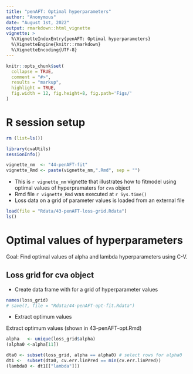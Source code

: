 ```yaml
---
title: "penAFT: Optimal hyperparameters"
author: "Anonymous"
date: "August 1st, 2022"
output: rmarkdown::html_vignette
vignette: >
  %\VignetteIndexEntry{penAFT: Optimal hyperparameters}
  %\VignetteEngine{knitr::rmarkdown}
  %\VignetteEncoding{UTF-8}
---
```


```r
knitr::opts_chunk$set(
  collapse = TRUE,
  comment = "#>",
  results = "markup",
  highlight = TRUE,
  fig.width = 12, fig.height=8, fig.path='Figs/'
)
```

# R session setup

```r
rm (list=ls())
```

```r
library(cvaUtils)
sessionInfo()
```

```r
vignette_nm  <- "44-penAFT-fit"
vignette_Rmd <- paste(vignette_nm,".Rmd", sep = "")
```

* This is `r vignette_nm` vignette that illustrates how to fitmodel using optimal values of hyperpramaters for `cva` object
* Rmd file  `r vignette_Rmd` was executed at `r Sys.time()`
* Loss data on a grid of parameter values is loaded from an external file

```r
load(file = "Rdata/43-penAFT-loss-grid.Rdata")
ls()
```

# Optimal values of hyperparameters

Goal: Find optimal values of alpha and lambda hyperparameters using C-V.

## Loss grid for cva object

* Create data frame with for a grid of hyperparameter values  

```r
names(loss_grid)
# save(?, file = "Rdata/44-penAFT-opt-fit.Rdata")
```


* Extract optimum values

Extract optimum values (shown in 43-penAFT-opt.Rmd)

```r
alpha   <- unique(loss_grid$alpha)
(alpha0 <-alpha[11])

dta0 <- subset(loss_grid, alpha == alpha0) # select rows for alpha0
dt1 <-  subset(dta0, cv.err.linPred == min(cv.err.linPred))
(lambda0 <- dt1[["lambda"]])
```

